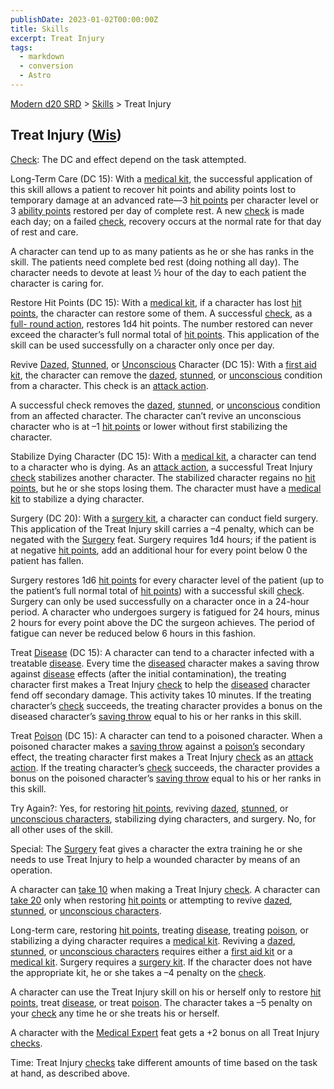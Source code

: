 ```yaml
---
publishDate: 2023-01-02T00:00:00Z
title: Skills
excerpt: Treat Injury
tags:
  - markdown
  - conversion
  - Astro
---
```


[Modern d20 SRD](/#modernD20) > [Skills](modern-d20-srd-skills-index) > Treat Injury

## Treat Injury ([Wis](modern-d20-srd-basics-ability-scores))

[Check](modern-d20-srd-skills-skill-basics-php#skill-check-index): The DC and
effect depend on the task attempted.

Long-Term Care (DC 15): With a [medical kit](modern-d20-srd-equipment-professional-equipment), the successful application of this skill allows a
patient to recover hit points and ability points lost to temporary damage at
an advanced rate—3 [hit points](modern-d20-srd-combat-hit-points) per
character level or 3 [ability points](modern-d20-srd-basics-ability-scores)
restored per day of complete rest. A new [check](modern-d20-srd-skills-skill-basics-php#skill-check-index) is made each day; on a failed
[check](modern-d20-srd-skills-skill-basics-php#skill-check-index), recovery
occurs at the normal rate for that day of rest and care.

A character can tend up to as many patients as he or she has ranks in the
skill. The patients need complete bed rest (doing nothing all day). The
character needs to devote at least ½ hour of the day to each patient the
character is caring for.

Restore Hit Points (DC 15): With a [medical kit](modern-d20-srd-equipment-professional-equipment), if a character has lost [hit points](modern-d20-srd-combat-hit-points), the character can restore some of them. A successful
[check](modern-d20-srd-skills-skill-basics-php#skill-check-index), as a [full- round action](modern-d20-srd-combat-full-round-actions), restores 1d4 hit
points. The number restored can never exceed the character’s full normal total
of [hit points](modern-d20-srd-combat-hit-points). This application of the
skill can be used successfully on a character only once per day.

Revive [Dazed](modern-d20-srd-conditions-index), [Stunned](modern-d20-srd-conditions-index), or [Unconscious](modern-d20-srd-conditions-index) Character
(DC 15): With a [first aid kit](modern-d20-srd-equipment-professional-equipment), the character can remove the [dazed](modern-d20-srd-conditions-index), [stunned](modern-d20-srd-conditions-index), or
[unconscious](modern-d20-srd-conditions-index) condition from a character.
This check is an [attack action](modern-d20-srd-combat-attack-actions).

A successful check removes the [dazed](modern-d20-srd-conditions-index),
[stunned](modern-d20-srd-conditions-index), or [unconscious](modern-d20-srd-conditions-index) condition from an affected character. The character can’t
revive an unconscious character who is at –1 [hit points](modern-d20-srd-combat-hit-points) or lower without first stabilizing the character.

Stabilize Dying Character (DC 15): With a [medical kit](modern-d20-srd-equipment-professional-equipment), a character can tend to a character who is
dying. As an [attack action](modern-d20-srd-combat-attack-actions), a
successful Treat Injury [check](modern-d20-srd-skills-skill-basics-php#skill-check-index) stabilizes another character. The stabilized character regains no
[hit points](modern-d20-srd-combat-hit-points), but he or she stops losing
them. The character must have a [medical kit](modern-d20-srd-equipment-professional-equipment) to stabilize a dying character.

Surgery (DC 20): With a [surgery kit](modern-d20-srd-equipment-professional-equipment), a character can conduct field surgery. This application of the
Treat Injury skill carries a –4 penalty, which can be negated with the
[Surgery](modern-d20-srd-feats-surgery) feat. Surgery requires 1d4 hours; if
the patient is at negative [hit points](modern-d20-srd-combat-hit-points), add
an additional hour for every point below 0 the patient has fallen.

Surgery restores 1d6 [hit points](modern-d20-srd-combat-hit-points) for every
character level of the patient (up to the patient’s full normal total of [hit points](modern-d20-srd-combat-hit-points)) with a successful skill
[check](modern-d20-srd-skills-skill-basics-php#skill-check-index). Surgery can
only be used successfully on a character once in a 24-hour period. A character
who undergoes surgery is fatigued for 24 hours, minus 2 hours for every point
above the DC the surgeon achieves. The period of fatigue can never be reduced
below 6 hours in this fashion.

Treat [Disease](modern-d20-srd-environment-hazards-disease) (DC 15): A
character can tend to a character infected with a treatable
[disease](modern-d20-srd-environment-hazards-disease). Every time the
[diseased](modern-d20-srd-environment-hazards-disease) character makes a
saving throw against [disease](modern-d20-srd-environment-hazards-disease)
effects (after the initial contamination), the treating character first makes
a Treat Injury [check](modern-d20-srd-skills-skill-basics-php#skill-check-index) to help the [diseased](modern-d20-srd-environment-hazards-disease)
character fend off secondary damage. This activity takes 10 minutes. If the
treating character’s [check](modern-d20-srd-skills-skill-basics-php#skill-check-index) succeeds, the treating character provides a bonus on the diseased
character’s [saving throw](modern-d20-srd-basics-saving-throws) equal to his
or her ranks in this skill.

Treat [Poison](modern-d20-srd-environment-hazards-poison) (DC 15): A character
can tend to a poisoned character. When a poisoned character makes a [saving throw](modern-d20-srd-basics-saving-throws) against a
[poison’s](modern-d20-srd-environment-hazards-poison) secondary effect, the
treating character first makes a Treat Injury [check](modern-d20-srd-skills-skill-basics-php#skill-check-index) as an [attack action](modern-d20-srd-combat-attack-actions). If the treating character’s [check](modern-d20-srd-skills-skill-basics-php#skill-check-index) succeeds, the character provides a
bonus on the poisoned character’s [saving throw](modern-d20-srd-basics-saving-throws) equal to his or her ranks in this skill.

Try Again?: Yes, for restoring [hit points](modern-d20-srd-combat-hit-points),
reviving [dazed](modern-d20-srd-conditions-index), [stunned](modern-d20-srd-conditions-index), or [unconscious characters](modern-d20-srd-conditions-index), stabilizing dying characters, and surgery. No, for all other uses of
the skill.

Special: The [Surgery](modern-d20-srd-feats-surgery) feat gives a character
the extra training he or she needs to use Treat Injury to help a wounded
character by means of an operation.

A character can [take 10](modern-d20-srd-skills-skill-basics-php#take10-index)
when making a Treat Injury [check](modern-d20-srd-skills-skill-basics-php#skill-check-index). A character can [take 20](modern-d20-srd-skills-skill-basics-php#take20-index) only when restoring [hit points](modern-d20-srd-combat-hit-points) or attempting to revive [dazed](modern-d20-srd-conditions-index), [stunned](modern-d20-srd-conditions-index), or [unconscious characters](modern-d20-srd-conditions-index).

Long-term care, restoring [hit points](modern-d20-srd-combat-hit-points),
treating [disease](modern-d20-srd-environment-hazards-disease), treating
[poison](modern-d20-srd-environment-hazards-poison), or stabilizing a dying
character requires a [medical kit](modern-d20-srd-equipment-professional-equipment). Reviving a [dazed](modern-d20-srd-conditions-index),
[stunned](modern-d20-srd-conditions-index), or [unconscious characters](modern-d20-srd-conditions-index) requires either a [first aid kit](modern-d20-srd-equipment-professional-equipment) or a [medical kit](modern-d20-srd-equipment-professional-equipment). Surgery requires a
[surgery kit](modern-d20-srd-equipment-professional-equipment). If the
character does not have the appropriate kit, he or she takes a –4 penalty on
the [check](modern-d20-srd-skills-skill-basics-php#skill-check-index).

A character can use the Treat Injury skill on his or herself only to restore
[hit points](modern-d20-srd-combat-hit-points), treat
[disease](modern-d20-srd-environment-hazards-disease), or treat
[poison](modern-d20-srd-environment-hazards-poison). The character takes a –5
penalty on your [check](modern-d20-srd-skills-skill-basics-php#skill-check-index) any time he or she treats his or herself.

A character with the [Medical Expert](modern-d20-srd-feats-medical-expert)
feat gets a +2 bonus on all Treat Injury [checks](modern-d20-srd-skills-skill-basics-php#skill-check-index).

Time: Treat Injury [checks](modern-d20-srd-skills-skill-basics-php#skill-check-index) take different amounts of time based on the task at hand, as
described above.

